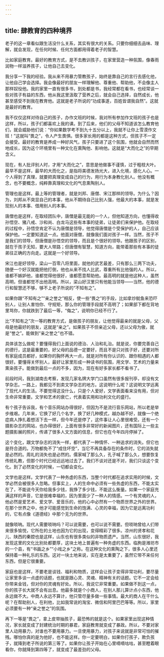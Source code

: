 ```yaml
---
---
---
```

title: 肆教育的四种境界
---




老子的这一章看似跟生活没什么关系，其实有很大的关系。只要你细细去品味、理解，就会发现，在任何时候、任何方面都用得着老子的智慧。

比如家庭教育。最好的教育方式，是不去教训孩子，在家里营造一种氛围，像春雨润物一样滋养孩子，让他自己去变化。

我分享一下我的经验。我从来不用暴力管教孩子，始终是靠自己的言行去感化他，让他自己学会选择。我会像最好的朋友一样理解他、尊重他、帮助他，不会像主人那样奴役他。我的家里一直有很多书，到处都是书，我经常都在看书，也经常谈一些对孩子有益的东西，他从我这里汲取了营养之后，就会自己选择，自然成长，他甚至感受不到我在教育他。这就是老子所说的“功成事遂，百姓皆谓我自然”。这就是最好的教育。

我不仅仅这样对待自己的孩子，办作文班的时候，我对所有参加作文班的孩子也是这样，所以，孩子们都喜欢上我的课。到了后来，他们的父母不知道该怎么教育他们，就会威胁他们说：“你如果数学考不到九十五分以上，我就不让你上雪漠作文班！”这就叫“畏之”，令人产生畏惧。很多家长用的都是这种方式，但孩子不一定会接受。最好的教育是养成一种好风气，孩子只要进了这个氛围，他就会自然而然地成长，因为这个环境里有一种文化在熏陶他、影响他。这就是“大而化之”的早期含义。

现在，有人批评别人时，才用“大而化之”，意思是他做事不谨慎，过于粗枝大叶。最早不是这样，最早的大而化之，是指将美德发扬光大，进入化境，感化人心。一个人得到了真理，就要把真理变成自己的行为，用行为本身教化别人。他没有概念，也不要概念，纯粹靠真理和文化的气息熏陶别人。

管理也是这样。最上等的管理者，就是刘邦、唐僧、宋江那样的领导。为什么？因为，刘邦从不突显自己的本事，他从不期待自己比别人强，他最大的本事，就是发现别人的本事、借用别人的本事。

唐僧也是这样，在取经团队中，唐僧是最无能的一个人，但他知道方向，也懂得收孙悟空、猪八戒、沙和尚、白龙马这些有本事的徒弟，让徒弟们来保护他。在取经的过程中，孙悟空肯定不认为唐僧是领导，他觉得唐僧是个受保护的人，自己应该保护他。一定要知道这一点。他面对唐僧，就像我们面对孩子一样。当然，孩子不是我们的领导，但唐僧是孙悟空的领导，而且是个很好的领导。他跟孩子的区别，就在于孩子无知，要大人带路；但唐僧有智慧，知道方向，能带着那些有本事的徒弟往正确的方向走。这就是一个好领导。

宋江也是好领导，梁山一百零八将里面，就他的武艺最差，只有那么三两下功夫，随便一个好汉就能把他打倒，他也从来不找人比武，尊重所有比他强的人。所以，谁都不嫉妒他，谁都觉得他很好，谁都愿意帮助他。最高明的就是他这种人，虽然高明，但谁都觉不出他高明。所以，梁山好汉里只有他能当领导——当然，他的德行和智慧还不够，够不上老子所说的“不知有之”。

如果你跟“不知有之”“亲之誉之”相反，使一些“畏之”的手段，比如拿炒鱿鱼来恐吓别人，让别人害怕你、守规矩，那么你的管理手段就不高明了；如果部下都在背地里骂你，你就跌到了最后一等，“侮之”，说明你已经不行了。

比“不知有之”次一等的教育方式，是做孩子的朋友，让他觉得最亲的就是父母，父母是他最好的朋友，这就是“亲之”。如果孩子不但亲近父母，还以父母为傲，就是“誉之”。能做到“亲之誉之”也不错。

具体该怎么做呢？要懂得我们上面说的德治、人治和礼治。就是说，你要完善自己的德行，这是最重要的，好父母的品德一定要好，而且不是只对孩子好，还要对所有家庭成员都好，如果你的胸怀再大一点，就是对所有你认识的、跟你相遇的人都很好。要懂得关怀别人，最好让家里形成一种读书的氛围，用文学、艺术的力量来熏染孩子。能做到最后一点的不多，因为，现在有好多家长都不看书了。

前段时间，我到湖南去考察，发现几家名牌大学门口虽然有很多报刊亭，却没有文学杂志。一路上，我都见不到卖文学杂志的地方。这说明什么呢？这说明文学远离了现代人的生活。不要觉得这没什么，只是个人爱好，文学表面看来没有用，但对生命非常重要。文学和艺术的衰亡，代表着实用和功利文化的盛行。

有个孩子告诉我，有个音乐网站办得很好，但因为不是流行音乐网站，所以老是举步维艰。几年来，它换了好几个名字，换了好几种模式，越办越不好，就像一个绝症病人挣扎着想活下去一样，但今年还是停了，这件事让人心里很难受。还有一个摄影杂志的网站，也办得很好，上面有很多非常好的新闻图片，还有国际上一些主题摄影展的照片，传递了很多人文方面的信息，但它也在今年四月停掉了。

这个变化，跟文学杂志的消失一样，都代表了一种情怀、一种追求的消失。但它也是符合道的。万物都免不了“成住坏空”，当它不再具备存在的条件时，它的消失就是必然的。周礼的消失也是必然的。儒家喊了那么久，孔子喊了那么久，想要恢复传统礼教，但那个时代已经远远地过去了。我们不谈对还是不对，我们只谈这个变化。到了必然变化的时候，一切都会变化。

文学也是这样。文学代表了一种务虚的东西，当整个时代都在追求实用的时候，文学必然会被很多人忽略。但事实上，人的生命中必须有一些务虚的东西，不能太实在了，不能说今天你给我多少钱，我挣了多少钱，不能这么衡量。如果一个家庭充满这样的声音，它是很难幸福的，因为里面少了一种人的情感。一个有灵魂的人，他必然是爱艺术、爱文学、爱音乐的，他的心中必然有一个物质世界之外的世界。在那个世界之中，他才可能感觉到生命的饱满、心灵的幸福，因为它是远离功利的，它有点像《道德经》中那个无为的世界。

就像唢呐。现代人需要唢呐吗？可以说需要，也可以说不需要。但唢呐曾给人们带来很多愉悦，它所在的土地也因为它的出现，变得精彩了很多。凉州的贤孝和花儿、陕西的秦腔也是这样，山东也有很多类似的非物质遗产。当然，山东很好，我发现这里的文化比别处都要厚，这块土地上普遍有一种务虚的东西。临朐是潍坊市的一个县，有“书画之乡”“小戏之乡”之称。在这种文化的熏陶之下，很多人心里还保持着一种礼乐的东西。这对一块土地来说，实在是太重要了，虽然它带不来任何东西，但是它很重要。

家庭也是这样，不要老是谈钱、福利和物质，这样会让孩子变得非常功利，要尽量让家里多谈一点虚的话题，也就是跟心灵、灵魂、精神有关的话题。它不一定会给你带来金钱，但对你的灵魂有好处。所以，我说它非常重要。如果做不到这一点，你的孩子长大就不会有出息。他最多就是个小商人，在别人那儿算计点小东西，他永远做不大。中商人永远不算计，他只管尽量多做一些事情。最大的商人在干什么呢？在帮助别人，在利他，比如我常说的淘宝、微信和阿里巴巴等等。所以，家里必须要有一种“亲之誉之”的氛围。

再下一等是“畏之”，拿上皮带抽孩子，最恐怖的就是这个。如果家里出现这种情况，家长就变成了封建统治时期的暴君，家庭教育就变成了暴政。所以，不要对家里人动用暴力，对谁也不要用暴力。一旦使用暴力，对孩子来说就是非常可怕的摧残。哪怕你真的是为他好，也不能这样。你一定要明白，如果你打孩子，欺负孩子，就降到老子所说的第三等了。如果你让孩子开始在心里嘀嘀咕咕，甚至瞪着眼看你，你就降到第四等了，就变成了最差劲的父母。
